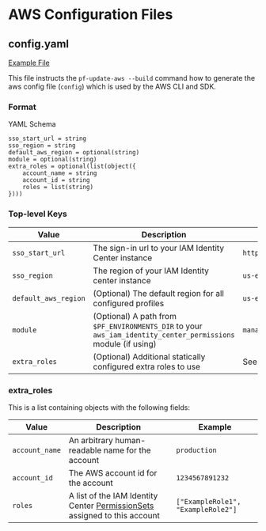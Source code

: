 # AWS Configuration Files

## config.yaml

[Example File](https://github.com/Panfactum/stack/tree/__currentPanfactumVersion__/packages/reference/.aws/config.yaml)

This file instructs the `pf-update-aws --build` command how to generate the aws config file (`config`) which is used
by the AWS CLI and SDK.

### Format

YAML Schema

```hcl
sso_start_url = string
sso_region = string
default_aws_region = optional(string)
module = optional(string)
extra_roles = optional(list(object({
    account_name = string
    account_id = string
    roles = list(string)
})))
```

### Top-level Keys

| Value                | Description                                                                                                   | Example                                                 |
| -------------------- | ------------------------------------------------------------------------------------------------------------- | ------------------------------------------------------- |
| `sso_start_url`      | The sign-in url to your IAM Identity Center instance                                                          | `https://panfactum.awsapps.com/start`                   |
| `sso_region`         | The region of your IAM Identity center instance                                                               | `us-east-2`                                             |
| `default_aws_region` | (Optional) The default region for all configured profiles                                                     | `us-east-2`                                             |
| `module`             | (Optional) A path from `$PF_ENVIRONMENTS_DIR` to your `aws_iam_identity_center_permissions` module (if using) | `management/global/aws_iam_identity_center_permissions` |
| `extra_roles`        | (Optional) Additional statically configured extra roles to use                                                | See below                                               |

### extra\_roles

This is a list containing objects with the following fields:

| Value          | Description                                                                                                                                                       | Example                            |
| -------------- | ----------------------------------------------------------------------------------------------------------------------------------------------------------------- | ---------------------------------- |
| `account_name` | An arbitrary human-readable name for the account                                                                                                                  | `production`                       |
| `account_id`   | The AWS account id for the account                                                                                                                                | `1234567891232`                    |
| `roles`        | A list of the IAM Identity Center [PermissionSets](https://docs.aws.amazon.com/singlesignon/latest/userguide/permissionsetsconcept.html) assigned to this account | `["ExampleRole1", "ExampleRole2"]` |
